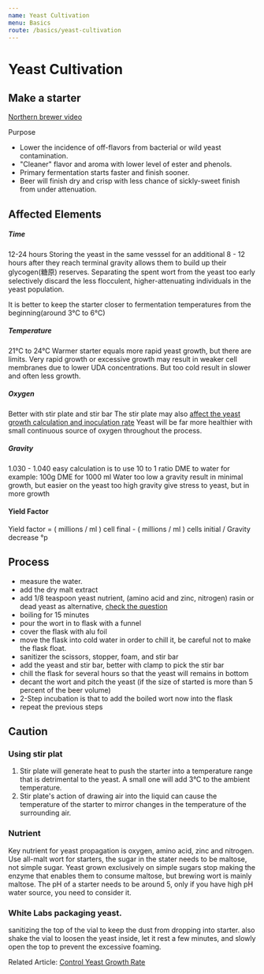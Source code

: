 ```yaml
---
name: Yeast Cultivation
menu: Basics
route: /basics/yeast-cultivation
---
```


# Yeast Cultivation

## Make a starter

[Northern brewer video](https://www.youtube.com/watch?v=kEQBPeHfXD0)

Purpose
* Lower the incidence of off-flavors from bacterial or wild yeast contamination.
* "Cleaner" flavor and aroma with lower level of ester and phenols.
* Primary fermentation starts faster and finish sooner.
* Beer will finish dry and crisp with less chance of sickly-sweet finish
from under attenuation.

## Affected Elements

##### Time
 12-24 hours
 Storing the yeast in the same vesssel for an additional 8 - 12 hours after they reach terminal 
 gravity allows them to build up their glycogen(糖原) reserves. 
 Separating the spent wort from the yeast too early selectively discard the less flocculent, 
 higher-attenuating individuals in the yeast population.
 
 It is better to keep the starter closer to fermentation temperatures from the beginning(around 3&deg;C to 6&deg;C)

##### Temperature
21&deg;C to 24&deg;C
Warmer starter equals more rapid yeast growth, but there are limits. 
Very rapid growth or excessive growth may result in weaker cell membranes due to lower
UDA concentrations. But too cold result in slower and often less growth.

##### Oxygen
Better with stir plate and stir bar
The stir plate may also [affect the yeast growth calculation and inoculation rate](http://braukaiser.com/blog/blog/2012/11/03/estimating-yeast-growth/)
Yeast will be far more healthier with small continuous source of oxygen throughout the process.

##### Gravity 
1.030 - 1.040 
easy calculation is to use 10 to 1 ratio DME to water
for example: 100g DME for 1000 ml Water
too low a gravity result in minimal growth, but easier on the yeast
too high gravity give stress to yeast, but in more growth

#### Yield Factor
Yield factor = ( millions / ml ) cell final - ( millions / ml ) cells initial / Gravity decrease &deg;p

## Process

* measure the water.
* add the dry malt extract
* add 1/8 teaspoon yeast nutrient, (amino acid and zinc, nitrogen) rasin or dead yeast as alternative, [check the question](https://homebrew.stackexchange.com/questions/22920/any-food-alternatives-you-can-use-to-brewers-yeast-nutrient)
* boiling for 15 minutes 
* pour the wort in to flask with a funnel
* cover the flask with alu foil
* move the flask into cold water in order to chill it, be careful not to make the flask float.
* sanitizer the scissors, stopper, foam, and stir bar
* add the yeast and stir bar, better with clamp to pick the stir bar
* chill the flask for several hours so that the yeast will remains in bottom
* decant the wort and pitch the yeast (if the size of started is more than 5 percent of the beer volume)
* 2-Step incubation is that to add the boiled wort now into the flask 
* repeat the previous steps


## Caution

### Using stir plat
1. Stir plate will generate heat to push the starter into a temperature range that is detrimental to the yeast.
	A small one will add 3&deg;C to the ambient temperature.
2. Stir plate's action of drawing air into the liquid can cause the temperature of the starter to mirror
 changes in the temperature of the surrounding air.
 
### Nutrient
Key nutrient for yeast propagation is oxygen, amino acid, zinc and nitrogen. 
Use all-malt wort for starters, the sugar in the stater needs to be maltose, not simple sugar.
Yeast grown exclusively on simple sugars stop making the enzyme that enables them to consume maltose, but brewing wort is mainly maltose.
The pH of a starter needs to be around 5, only if you have high pH water source, you need to consider it.


### White Labs packaging yeast.
sanitizing the top of the vial to keep the dust from dropping into starter.
also shake the vial to loosen the yeast inside, let it rest a few minutes, and slowly open the top to prevent the excessive foaming. 


Related Article:
[Control Yeast Growth Rate](http://www.cara-online.com/blog/understanding-and-controlling-yeast-growth-in-the-brewery/)

